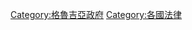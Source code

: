 {{Commons category|Law of Georgia}}
{{catmain}}

[[Category:格魯吉亞政府|Category:格魯吉亞政府]]
[[Category:各國法律|Category:各國法律]]